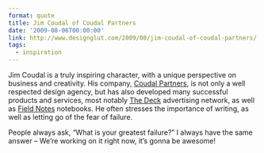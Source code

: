 ```yaml
---
format: quote
title: Jim Coudal of Coudal Partners
date: '2009-08-06T00:00:00'
link: http://www.designglut.com/2009/08/jim-coudal-of-coudal-partners/
tags:
  - inspiration
---
```


<p>Jim Coudal is a truly inspiring character, with a unique perspective on business and creativity. His company, <a href="http://www.coudal.com/">Coudal Partners</a>, is not only a well respected design agency, but has also developed many successful products and services, most notably <a href="http://decknetwork.net/">The Deck</a> advertising network, as well as <a href="http://fieldnotesbrand.com/">Field Notes</a> notebooks. He often stresses the importance of writing, as well as letting go of the fear of failure.</p>

People always ask, “What is your greatest failure?” I always have the same answer – We’re working on it right now, it’s gonna be awesome!